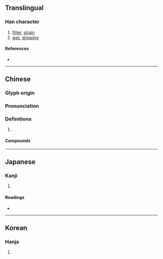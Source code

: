 {{character info/new}}
==Translingual==

===Han character===
{{Han char|rn=85|rad=水|as=11|sn=14|four=30111|canj=EIXP|ids=⿰氵鹿}}

# [[filter]], [[strain]]
# [[wet]], [[dripping]]

====References====
* {{Han ref|kx=0645.040|dkj=18112|dj=1053.090|hdz=31728.010|uh=6F09|ud=28425|bh=E275|bd=57973}}

----

==Chinese==
{{zh-forms}}

===Glyph origin===
{{Han etym}}

===Pronunciation===
{{zh-pron
|m=lù
|c=luk6
|mn=lok
|mc=y
|oc=y
|cat=v,a
}}

===Definitions===
{{zh-hanzi}}

# {{rfdef|zh}}

====Compounds====
{{zh-der|淘漉|撲漉|滲漉|溼漉漉|漉漉|波波漉漉|濕漉漉|瀧漉|葛巾漉酒}}

----

==Japanese==

===Kanji===
{{ja-kanji|grade=|rs=水11}}

# {{defn|lang=ja|sort=水11}}

====Readings====
* {{ja-readings|on=[[ろく]] (roku)|kun=[[こす]] (kosu), [[すく]] (suku), [[こし]] (koshi)}}

----

==Korean==

===Hanja===
{{ko-hanja|hangeul=[[록]]>[[녹]]|eumhun=|rv=rok>nok|mr=rok>nok|y=lok>nok}}

# {{defn|lang=ko|sort=水11}}